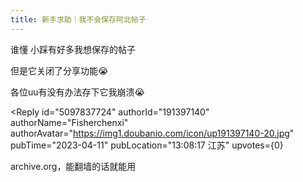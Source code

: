 ```yaml
---
title: 新手求助｜我不会保存阿北帖子
---
```



<Forum groupName="我不会XX｜我的人..." groupUrl="https://www.douban.com/group/736428/" archivedAt="2025-05-16T14:38:08.549Z">
  <Post
    id="286559048"
    title="新手求助｜我不会保存阿北帖子"
    url="https://www.douban.com/group/topic/286559048/?_spm_id=MjQzNDcwNzY3"
    pubTime="2023-04-11"
    highlightUserId="191397140"
  >
谁懂 小踩有好多我想保存的帖子

但是它关闭了分享功能😭

各位uu有没有办法存下它我崩溃😭

<Reply
  id="5097837724"
  authorId="191397140"
  authorName="Fisherchenxi"
  authorAvatar="https://img1.doubanio.com/icon/up191397140-20.jpg"
  pubTime="2023-04-11"
  pubLocation="13:08:17 江苏"
  upvotes={0}
>
archive.org，能翻墙的话就能用
</Reply>
  </Post>
</Forum>
